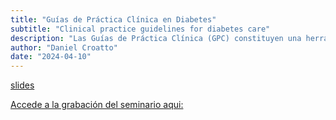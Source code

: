 ---
title: "Guías de Práctica Clínica en Diabetes" 
subtitle: "Clinical practice guidelines for diabetes care"
description: "Las Guías de Práctica Clínica (GPC) constituyen una herramienta útil para ayudar al personal de salud y a los pacientes en el proceso de la toma de decisiones sobre cuáles son las intervenciones más adecuadas para resolver un problema de salud en circunstancias sanitarias específicas. Este seminario abordará que son las guías de práctica clínica en diabetes, cuáles son sus objetivos y su utilidad y se discutirán las dificultades en su elaboración y aplicación"
author: "Daniel Croatto"
date: "2024-04-10"
---

[slides](2024-04-10.pdf)

[Accede a la grabación del seminario
aqui:](https://youtu.be/bbgpwEjKl4s)
